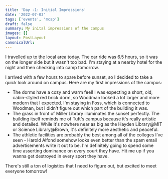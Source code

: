 ```yaml
---
title: 'Day -1: Initial Impressions'
date: '2022-07-03'
tags: ['events', 'mcsp']
draft: false
summary: My inital impressions of the campus
images: []
layout: PostLayout
canonicalUrl:
---
```


I travelled up to the local area today. The car ride was 6.5 hours, so it was on the longer side but it wasn't too bad. I'm staying at a nearby hotel for the night and then checking into camp tomorrow.

I arrived with a few hours to spare before sunset, so I decided to take a quick look around on campus. Here are my first impressions of the campus:

- The dorms have a cozy and warm feel! I was expecting a short, old, cabin-styled red brick dorm, so Woodman looked a lot larger and more modern that I expected. I'm staying in Foss, which is connected to Woodman, but I didn't figure out which part of the building it was.
- The grass in front of Miller Library illuminates the sunset perfectly. The building itself reminds me of Tuft's campus because it's really artistic and detailed. While it's nowhere near as big as the Hayden Library@MIT or Science Library@Brown, it's definitely more aesthetic and peaceful.
- The athletic facilities are probably the best among all of the colleges I've seen - Harold Alfond somehow looks even better than the spam email advertisements write it out to be. I'm definitely going to spend some time asserting dominance on every court they have. Hit me up if you wanna get destroyed in every sport they have.

There's still a ton of logistics that I need to figure out, but excited to meet everyone tomorrow!
